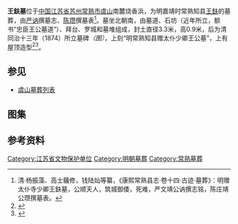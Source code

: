 {{文物保护单位
| 级别 = 省级
| 省区市 = 江苏省
| 图片 = Tomb of Wang Fu 14 2014-09.JPG
| 说明 = 墓碑
| 名称 = 王鈇墓
| 编号 = 112（第一、二批）
| 分类 = 古墓葬
| 时代 = 明
| 所在 = [[苏州市|苏州市]][[常熟市|常熟市]]
| 登录 = 1982年3月
}}
'''王鈇墓'''位于[[中国|中国]][[江苏省|江苏省]][[苏州|苏州]][[常熟市|常熟市]][[虞山_(常熟)|虞山]]南麓烧香浜，为明嘉靖时常熟知县[[王鈇|王鈇]]的墓葬，由[[严讷|严讷]]撰墓志、[[陈瓒|陈瓒]]撰墓表<ref>清·杨振藻、高士鸃修，钱陆灿等纂，《康熙常熟县志·卷十四·古迹·墓葬》：明赠太仆寺少卿王鈇墓，公顺天人，筑城御倭，死难，严文靖公讷撰志铭，陈庄靖公瓒撰墓表。</ref>。墓坐北朝南，由墓道、石坊（近年所立，额书“忠臣王公墓道”）、拜台、罗城和墓堆组成，封土直径3.3米，高0.9米，后为清同治十三年（1874）所立墓碑''（图）''，上刻“明常熟知县赠太仆少卿王公墓”，上有屋顶造型<ref>{{cite web|url=http://www.changshu.gov.cn/zgcs/InfoDetail/?InfoID=af5d5704-4bb0-403e-84ba-49dfdcde64a7&CategoryNum=001002005|title=《王鈇墓》|accessdate=2015-01-12|work=|publisher=常熟市政府|archive-date=2015-01-12|archive-url=https://web.archive.org/web/20150112162404/http://www.changshu.gov.cn/zgcs/InfoDetail/?InfoID=af5d5704-4bb0-403e-84ba-49dfdcde64a7&CategoryNum=001002005|dead-url=no}}</ref><ref>{{cite web|url=http://news.idoican.com.cn/chsrb/html/2008-10/30/content_16713264.htm|title=《活地图：带你拜谒名人墓》|accessdate=2015-01-12|work=冯碧珩|publisher=常熟日报|deadurl=yes|archiveurl=https://web.archive.org/web/20141025132558/http://news.idoican.com.cn/chsrb/html/2008-10/30/content_16713264.htm|archivedate=2014-10-25}}</ref>。
== 参见 ==
*[[虞山墓葬列表|虞山墓葬列表]]
== 图集 ==
{{gallery
|File:Tomb of Wang Fu 01 2014-10.JPG|石坊
|File:Tomb of Wang Fu 03 2014-10.JPG|石坊局部
|File:Tomb of Wang Fu 08 2014-10.JPG|拜台、罗城和墓堆
|File:Tomb of Wang Fu 09 2014-09.JPG|罗城和墓堆正视
|File:Tomb of Wang Fu 13 2014-10.JPG|罗城和墓堆俯视
|File:Tomb of Wang Fu 11 2014-10.JPG|墓碑上部屋顶造型
}}
== 参考资料 ==
{{reflist|2}}
{{commons|Category:Tomb of Wang Fu}}
{{苏州市境内的江苏省文物保护单位}}
{{DEFAULTSORT:Wangfu}}
[[Category:江苏省文物保护单位|Category:江苏省文物保护单位]]
[[Category:明朝墓葬|Category:明朝墓葬]]
[[Category:常熟墓葬|Category:常熟墓葬]]
{{suzhou-stub}}